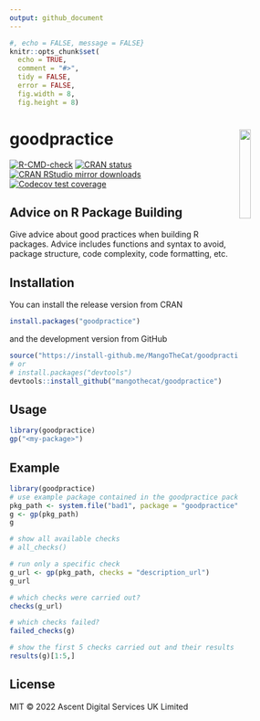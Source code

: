 ```yaml
---
output: github_document
---
```


```r
#, echo = FALSE, message = FALSE}
knitr::opts_chunk$set(
  echo = TRUE,
  comment = "#>",
  tidy = FALSE,
  error = FALSE,
  fig.width = 8,
  fig.height = 8)
```

# goodpractice <img src="man/figures/logo.png" align="right" width="20%" height="20%" />

  <!-- badges: start -->
  [![R-CMD-check](https://github.com/MangoTheCat/goodpractice/workflows/R-CMD-check/badge.svg)](https://github.com/MangoTheCat/goodpractice/actions)
  [![CRAN status](https://www.r-pkg.org/badges/version/goodpractice)](https://CRAN.R-project.org/package=goodpractice)
  [![CRAN RStudio mirror downloads](https://cranlogs.r-pkg.org/badges/goodpractice)](https://www.r-pkg.org/pkg/goodpractice)
  [![Codecov test coverage](https://codecov.io/gh/MangoTheCat/goodpractice/branch/main/graph/badge.svg)](https://app.codecov.io/gh/MangoTheCat/goodpractice?branch=main)
  <!-- badges: end -->


## Advice on R Package Building

Give advice about good practices when building R packages. Advice includes
functions and syntax to avoid, package structure, code complexity, code
formatting, etc.

## Installation

You can install the release version from CRAN

```r
install.packages("goodpractice")
```

and the development version from GitHub 

```r
source("https://install-github.me/MangoTheCat/goodpractice")
# or
# install.packages("devtools")
devtools::install_github("mangothecat/goodpractice") 
```

## Usage

```r
library(goodpractice)
gp("<my-package>")
```

## Example

```r
library(goodpractice)
# use example package contained in the goodpractice package
pkg_path <- system.file("bad1", package = "goodpractice")
g <- gp(pkg_path)
g

# show all available checks
# all_checks()

# run only a specific check
g_url <- gp(pkg_path, checks = "description_url")
g_url

# which checks were carried out?
checks(g_url)

# which checks failed?
failed_checks(g)

# show the first 5 checks carried out and their results
results(g)[1:5,]
```

## License

MIT © 2022 Ascent Digital Services UK Limited
